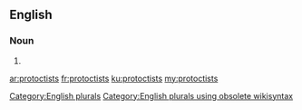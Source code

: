 ==English==

===Noun===
{{head|en}}

# {{plural of|protoctist}}

[[Category:English plurals]][[Category:English plurals using obsolete wikisyntax]]

[[ar:protoctists]]
[[fr:protoctists]]
[[ku:protoctists]]
[[my:protoctists]]